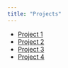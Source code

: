 ```yaml
---
title: "Projects"
---
```


* [Project 1](https://media.istockphoto.com/id/1334434982/photo/scary-ghost-on-dark-background.jpg?s=2048x2048&w=is&k=20&c=iMzlpuAW266hOHFJYvpvSJbi5RVWvDqfQMoctrcasGY=)
* [Project 2]()
* [Project 3]()
* [Project 4]()
